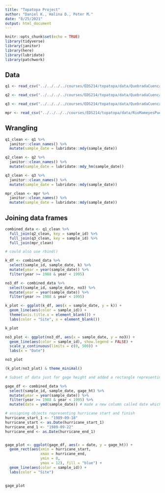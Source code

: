 ```yaml
---
title: "Topatopa Project"
author: "Daniel K., Halina D., Peter M."
date: "8/25/2021"
output: html_document
---
```


```r
knitr::opts_chunk$set(echo = TRUE)
library(tidyverse)
library(janitor)
library(here)
library(lubridate)
library(patchwork)
```

## Data 

```r
q1 <- read_csv("../../../../courses/EDS214/topatopa/data/QuebradaCuenca1-Bisley.csv", na = c("-9999", ""))

q2 <- read_csv("../../../../courses/EDS214/topatopa/data/QuebradaCuenca2-Bisley.csv", na = c("-9999", ""))

q3 <- read_csv("../../../../courses/EDS214/topatopa/data/QuebradaCuenca3-Bisley.csv", na = c("-9999", ""))

mpr <- read_csv("../../../../courses/EDS214/topatopa/data/RioMameyesPuenteRoto.csv", na = c("-9999", ""))
```

## Wrangling

```r
q1_clean <- q1 %>%
  janitor::clean_names() %>% 
  mutate(sample_date = lubridate::mdy(sample_date)) 

q2_clean <- q2 %>%
  janitor::clean_names() %>% 
  mutate(sample_date = lubridate::mdy_hm(sample_date)) 

q3_clean <- q3 %>%
  janitor::clean_names() %>% 
  mutate(sample_date = lubridate::mdy(sample_date)) 

mpr_clean <- mpr %>%
  janitor::clean_names() %>% 
  mutate(sample_date = lubridate::mdy(sample_date)) 
```

## Joining data frames

```r
combined_data <- q1_clean %>% 
  full_join(q2_clean, key = sample_id) %>% 
  full_join(q3_clean, key = sample_id) %>% 
  full_join(mpr_clean)

# could also use rbind()
```

```r
k_df <- combined_data %>% 
  select(sample_id, sample_date, k) %>% 
  mutate(year = year(sample_date)) %>% 
  filter(year >= 1988 & year < 1995)

no3_df <- combined_data %>% 
  select(sample_id, sample_date, no3) %>% 
  mutate(year = year(sample_date)) %>% 
  filter(year >= 1988 & year < 1995)

k_plot <- ggplot(k_df, aes(x = sample_date, y = k)) +
  geom_line(aes(color = sample_id)) +
  theme(axis.title.x = element_blank()) +
  labs(color = "Site", x = element_blank())

k_plot

no3_plot <- ggplot(no3_df, aes(x = sample_date, y = no3)) +
  geom_line(aes(color = sample_id), show.legend = FALSE) +
  scale_y_continuous(limits = c(0, 500)) +
  labs(x = "Date")

no3_plot

```

```r
(k_plot/no3_plot) & theme_minimal()
```


```r

# Subset of data just for gage height and added a rectangle representing when the hurricane hit

gage_df <- combined_data %>% 
  select(sample_id, sample_date, gage_ht) %>% 
  mutate(year = year(sample_date)) %>% 
  filter(year >= 1988 & year < 1995) %>% 
  mutate(date = ymd(sample_date)) # made a new column called date which is class date

# assigning objects representing hurricane start and finish
hurricane_start_1 <- "1989-09-18"
hurricane_start <- as.Date(hurricane_start_1)
hurricane_end_1 <- "1989-09-22"
hurricane_end <- as.Date(hurricane_end_1)


gage_plot <- ggplot(gage_df, aes(x = date, y = gage_ht)) +
  geom_rect(aes(xmin = hurricane_start,
                xmax = hurricane_end,
                ymin = 0,
                ymax = 12), fill = "blue") +
  geom_line(aes(color = sample_id)) +
  labs(color = "Site") 
  

gage_plot

```

